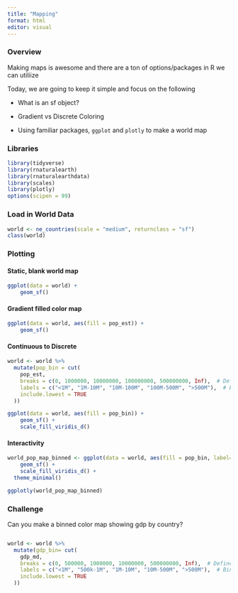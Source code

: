 ```yaml
---
title: "Mapping"
format: html
editor: visual
---
```


### Overview

Making maps is awesome and there are a ton of options/packages in R we can utiliize

Today, we are going to keep it simple and focus on the following

-   What is an sf object?

-   Gradient vs Discrete Coloring

-   Using familiar packages, `ggplot` and `plotly` to make a world map

### Libraries

```r
library(tidyverse)
library(rnaturalearth)
library(rnaturalearthdata)
library(scales)
library(plotly)
options(scipen = 99)
```

### Load in World Data

```r
world <- ne_countries(scale = "medium", returnclass = "sf")
class(world)
```

### Plotting

#### Static, blank world map

```r
ggplot(data = world) +
    geom_sf()
```

#### Gradient filled color map

```r
ggplot(data = world, aes(fill = pop_est)) +
    geom_sf()
```

#### Continuous to Discrete

```r
world <- world %>%
  mutate(pop_bin = cut(
    pop_est,
    breaks = c(0, 1000000, 10000000, 100000000, 500000000, Inf),  # Define meaningful ranges
    labels = c("<1M", "1M-10M", "10M-100M", "100M-500M", ">500M"),  # Bin labels
    include.lowest = TRUE
  ))
```

```r
ggplot(data = world, aes(fill = pop_bin)) +
    geom_sf() +
    scale_fill_viridis_d()
```

#### Interactivity

```r
world_pop_map_binned <- ggplot(data = world, aes(fill = pop_bin, label=name_long)) +
    geom_sf() +
    scale_fill_viridis_d() +
  theme_minimal()

ggplotly(world_pop_map_binned)
```

### Challenge

Can you make a binned color map showing gdp by country?

```r

```

```r
world <- world %>%
  mutate(gdp_bin= cut(
    gdp_md,
    breaks = c(0, 500000, 1000000, 10000000, 500000000, Inf),  # Define meaningful ranges
    labels = c("<1M", "500k-1M", "1M-10M", "10M-500M", ">500M"),  # Bin labels
    include.lowest = TRUE
  ))
```

```r

```

